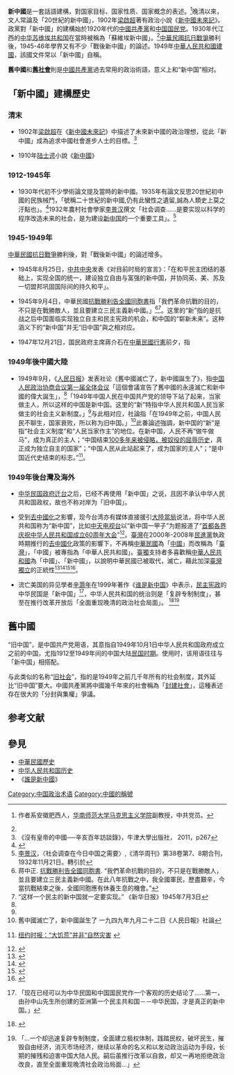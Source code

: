 {{消連|關於1910年[[陆士谔|陆士谔]]小說，見[[新中國_(小說)|新中國 (小說)]]；關於蘇聯的記錄電影，參見[[新中國_(電影)|新中國 (電影)]]。關於類似名稱，參見[[旧社会|旧社会]]及[[新华|新华]]。}}
'''新中國'''是一套話語建構，對国家目标、国家性质、国家概念的表述。<ref name="胡国胜2017">{{cite journal|title=中国共产党“新中国”符号的话语建构与历史演变|journal=《党的文献》|date=2017|issue=１|last=胡国胜|first=|url=http://dangshi.people.com.cn/n1/2017/0301/c85037-29114734.html|archiveurl=https://web.archive.org/web/20170812224851/http://dangshi.people.com.cn/n1/2017/0301/c85037-29114734.html|archivedate=2017-08-12|access-date=2021-02-17|dead-url=no}} 作者系安徽肥西人，[[华南师范大学|华南师范大学]][[马克思主义学院|马克思主义学院]]副教授，中共党员。</ref>晚清以來，文人常論及「20世紀的新中國」，1902年[[梁啟超|梁啟超]]著有政治小說《[[新中國未來記|新中國未來記]]》。政黨對「新中國」的建構始於1920年代的[[中國共產黨|中國共產黨]]和[[中国国民党|中国国民党]]。1930年代江西的[[中华苏维埃共和国|中华苏维埃共和国]]在當時被稱為「蘇維埃新中國」。<ref name="胡国胜2017"/>[[中華民國抗日戰爭|中華民國抗日戰爭]]勝利後，1945-46年學界又有不少「戰後新中國」的論述。1949年[[中華人民共和國建國|中華人民共和國建國]]，該國文件常以「新中國」自稱。

'''舊中國'''和'''[[舊社會|舊社會]]'''則是[[中國共產黨|中國共產黨]]過去常用的政治術語，意义上和“新中国”相对。

== 「新中國」建構歷史 ==

===清末===

*1902年[[梁啟超|梁啟超]]在《[[新中國未來記|新中國未來記]]》中描述了未來新中國的政治理想，從此「新中國」成為追求中國社會進步人士的目標。<ref>《沒有皇帝的中國──辛亥百年訪談錄》，牛津大學出版社， 2011，p267</ref>

*1910年[[陆士谔|陆士谔]]小說《[[新中國_(小說)|新中國]]》
===1912-1945年===

* 1930年代初不少學術論文提及當時的新中國。1935年有論文反思20世紀初中國的民族械鬥，「號稱二十世紀的新中國,仍有此蠻性之遺留,誠為人類史上莫之汙點也」。<ref>{{cite journal|title=清代粵東械鬥史實|journal=嶺南學報|date=1935|volume=4|issue=2|last=郎擎霄|7=|url=https://commons.ln.edu.hk/cgi/viewcontent.cgi?article=1125&context=ljcs_1929|page=106|archiveurl=https://web.archive.org/web/20181102115027/https://commons.ln.edu.hk/cgi/viewcontent.cgi?article=1125&context=ljcs_1929|archivedate=2018-11-02|quote=近世我國各民族間發生械鬥屢見不一見。[...]一遇利害關係，即憤不顧身，起而混鬥，財破家亡，在所不惜。試觀吾國強悍民族分布中南部，浙江[...]、福建[...]、四川雲貴[...]。故居住附近之漢回等族莫不受其影響,以致鬥風遍延於中南部。號稱二十世紀的新中國,仍有此蠻性之遺留,誠為人類史上莫之汙點也。|access-date=2021-02-16|dead-url=no}}</ref>1932年農村社會學家[[李景汉|李景汉]]撰文「社会调查......是要实现以科学的程序改造未来的社会，是为建设[[新中国|新中国]]的一个重要工具」。<ref>[[李景汉|李景汉]]，〈社会调查在今日中国之需要〉,《清华周刊》第38卷第7、8期合刊，1932年11月21日。轉引於{{cite book|title=《清末民国社会调查与现代社会科学兴起》|editor1=黄兴涛|editor2=夏明方|date=2008|publisher=福建教育出版社|page=7頁|quote=社会调查......是要实现以科学的程序改造未来的社会，是为建设[[新中国|新中国]]的一个重要工具，是为中国民族找出路的前部先锋}}</ref>
===1945-1949年===

[[中華民國抗日戰爭|中華民國抗日戰爭]]勝利後，對「戰後新中國」的論述增多。

* 1945年8月25日，[[中共中央|中共中央]]发表《对目前时局的宣言》：「在和平民主团结的基础上，实现全国的统一，建设独立自由与富强的新中国，并协同英、美、苏及一切盟邦巩固国际间的持久和平」。

* 1945年9月4日，中華民國[[s:抗战胜利告全国同胞书|抗戰勝利告全國同胞書]]指「我們革命抗戰的目的，不只是在戰勝敵人，並且要建立三民主義新中國。」<ref>蒋中正. [[s:抗战胜利告全国同胞书|抗戰勝利告全國同胞書]]. “我們革命抗戰的目的，不只是在戰勝敵人，並且要建立三民主義新中國。在此八年抗戰之中，我全國軍民，歷盡艱辛，今當抗戰結束之後，全國同胞應有休養生息的機會。”</ref><ref> “这样一个民主的新中国就一定要实现。” 《新华日报》1945年7月3日</ref>。这里的“新”指的是抗战之后中国面临实现独立自主和民主宪政的机会，和中国的“崭新未来”。这种涵义下的“新中国”并无“旧中国”與之相对应。

* 1947年12月21日，国民政府主席蔣介石在[[行憲|中華民國行憲]]前夕，指

{{divbox|metadata=no|white|1947年12月21日国民政府主席广播讲话摘要|
中华民国三十六年，就是耶稣降生一九四七年的圣诞节，将是我们中华民国和全体人民统一独立平等自由新生机运肇始的一天。我们新宪法特点，就是它保证要把基督教理的基本要素，即个人的尊严和自由，普遍的给予我们全国的同胞。这个新宪法确认了全国国民的各种自由权利，它在国家统一与自由之下，于一个自由人民的精神中孕育诞生。我们认为新宪法的实施，只是完成我们建设'''新中国'''的最后目标的初步。但这对我们中国三千年来专制政体和封建社会是一个划时代的进步。
}}
===1949年後中國大陸===
*1949年9月，《[[人民日报|人民日报]]》发表社论《舊中國滅亡了，新中國誕生了》，指[[中国人民政治协商会议第一届全体会议|中国人民政治协商会议第一届全体会议]]「這個會議宣告了舊中國的永遠滅亡和新中國的偉大誕生」，<ref name="a"/>「1949年中国人民在中国共产党的领导下站了起来，当家做主人，所以这样的中国是新中国。这里的“新”特指中华人民共和国人民当家做主的社会主义新制度。」<ref name="a"/>与此相对应，社論指「在1949年之前，中国人民民不聊生，国家衰败，所以称为旧中国。」<ref name="a">舊中國滅亡了，新中國誕生了 一九四九年九月二十二日《人民日報》社論</ref>此番論述強調，新中国的“新”是指“社会主义制度”和“人民当家作主”的地位。在新中国，人民不再“做牛做马”，成为真正的主人；“中国结束[[百年國恥|100多年来被侵略，被奴役的屈辱历史]]，真正成为独立自主的国家”；“中国人民从此站起来了，成为国家的主人”；“是中国近代史结束的标志。”<ref>{{en icon}} [http://www.nytimes.com/2010/12/16/opinion/16iht-eddikotter16.html?ref=china 纽约时报：“大饥荒”并非“自然灾害] {{Wayback|url=http://www.nytimes.com/2010/12/16/opinion/16iht-eddikotter16.html?ref=china |date=20210115051630 }}</ref>。

===1949年後台灣及海外===
*[[中华民国政府迁台|中华民国政府迁台]]之后，已经不再使用「新中国」之说，且因不承认中华人民共和国政权，故也不称对岸为「旧中国」。

*受到[[去中國化|去中國化]]之影響，现今台湾亦有媒体直接援引[[大陸當局|大陸當局]]说法，将中华人民共和国称为“新中国”，比如[[中天电视台|中天电视台]]以“新中国一甲子”为题报道了“[[首都各界庆祝中华人民共和国成立60周年大会|首都各界庆祝中华人民共和国成立60周年大会]]”<ref>{{Cite web |url=http://www.chinanews.com.cn/tw/news/2009/10-01/1897128.shtml |title=中新网：新中国六十华诞庆典 台湾社会抱持浓厚兴趣 |access-date=2009-10-10 |archive-date=2009-10-04 |archive-url=https://web.archive.org/web/20091004022813/http://www.chinanews.com.cn/tw/news/2009/10-01/1897128.shtml |dead-url=no }}</ref>。[[臺灣|臺灣]]在2000年-2008年[[民進黨|民進黨]]執政時期推行的[[去中國化|去中國化]]政策的影響下，不再稱[[中華民國|中華民國]]為「[[中國|中國]]」而改稱為「[[臺灣|臺灣]]」，「中國」被專指為「中華人民共和國」。[[臺獨|臺獨]]支持者多喜歡稱[[中華人民共和國|中華人民共和國]]為「中國」、「新中國」，以說明中華民國已被取代，滅亡，藉此加深[[臺灣獨立|臺灣獨立]]的正統性<ref>{{cite web|url=http://www.libertytimes.com.tw/2002/new/apl/9/today-s1.htm|title=自由時報2002年4月9日社論|archive-date=2014-03-06|archiveurl=https://web.archive.org/web/20140306145252/http://www.libertytimes.com.tw/2002/new/apl/9/today-s1.htm}}</ref><ref>{{cite web|url=http://www.libertytimes.com.tw/2009/new/oct/3/today-f2.htm|title=李敏勇 國家？什麼國家！ 自由時報-鏗鏘集|archive-date=2009-12-25|archiveurl=https://web.archive.org/web/20091225054428/http://www.libertytimes.com.tw/2009/new/oct/3/today-f2.htm}}</ref><ref>{{cite web|url=http://www.libertytimes.com.tw/2007/new/sep/29/today-f2.htm|title=李敏勇 面對新中國 自由時報-自由廣場|archive-date=2008-05-19|archiveurl=https://web.archive.org/web/20080519145250/http://www.libertytimes.com.tw/2007/new/sep/29/today-f2.htm}}</ref><ref>{{cite web|url=http://www.libertytimes.com.tw/2009/new/sep/9/today-f2.htm|title=陳杉榮 總統沒有接班人 自由時報-自由廣場|archive-date=2009-11-26|archiveurl=https://web.archive.org/web/20091126023152/http://www.libertytimes.com.tw/2009/new/sep/9/today-f2.htm}}</ref>。

* 流亡美国的异见學者[[辛灏年|辛灏年]]在1999年著作《[[谁是新中国|谁是新中国]]》中表示，[[民主|民主]][[宪政|宪政]]的中华民国是「新中国」<ref>{{cite book |author=辛灏年 |authorlink=辛灏年 |year=1999 |title=《誰是新中國》|page=p.347}}「现在已经可以为中华民国和中国国民党作一个客观的历史结论了......第一，由孙中山先生所创建的亚洲第一个民主共和国－－中华民国，才是真正的新中国。」</ref>，中华人民共和国的统治则是「复辟专制制度」，甚至在推行改革开放后「全面重现晚清的政治社会局面」。 <ref>{{cite book |author=辛灏年 |authorlink=辛灏年 |year=1999 |title=《誰是新中國》|page=p.607}}</ref><ref>{{cite book |author=辛灏年 |authorlink=辛灏年 |year=1999 |title=《誰是新中國》|page=p.655}}「...一个却迅速复辟专制制度，全面建立极权体制，践踏民权，破坏民生，摧毁自由经济，消灭市场经济，继续以革命的名义和以发动政治运动为手段，长期的摧残和迫害中国大陆人民。嗣后虽推行改革以自救，却又一再地拒绝政治改良，直至全面重现晚清社会政治局面...」</ref>

== 舊中國 ==

“旧中国”，是中国共产党用语，其意指自1949年10月1日中华人民共和国政府成立之前的中国，尤指1912至1949年间的中国大陆[[中华民国_(大陆时期)|民国时期]]。使用时，该用语往往与「新中国」相搭配。

与此类似的名称“[[旧社会|旧社会]]”，指的是1949年之前几千年所有的社会制度，其外延比“旧中国”要大。中國共產黨將中國幾千年來的社會稱為「[[封建社會|封建社會]]」，這種表述存在很大的「分封與集權」爭議。
== 参考文献 ==
{{Reflist|colwidth=30em}}

== 參見 ==
* [[中華民國歷史|中華民國歷史]]
* [[中华人民共和国历史|中华人民共和国历史]]
* 《[[誰是新中國|誰是新中國]]》

[[Category:中国政治术语|Category:中国政治术语]]
[[Category:中國的稱號|Category:中國的稱號]]